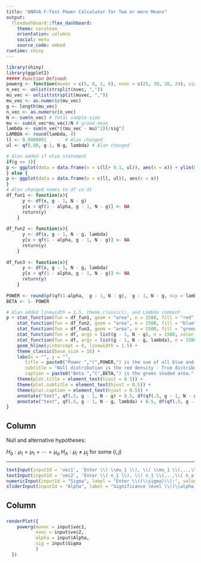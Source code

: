 ```yaml
---
title: "ANOVA F-Test Power Calculator for Two or more Means"
output: 
  flexdashboard::flex_dashboard:
    theme: cerulean
    orientation: columns
    social: menu
    source_code: embed
runtime: shiny
---
```




```r
library(shiny)
library(ggplot2)
##### Function Defined:
powerg <- function(muvec = c(5, 8, 2, 6), nvec = c(25, 30, 20, 24), sig = 6, alpha = 0.05){
n_vec <- unlist(strsplit(nvec, ","))
mu_vec <- unlist(strsplit(muvec, ","))
mu_vec <- as.numeric(mu_vec)
g <- length(mu_vec)
n_vec <- as.numeric(n_vec)
N <- sum(n_vec) # Total sample size
mu <- sum(n_vec*mu_vec)/N # grand mean
lambda <- sum(n_vec*((mu_vec - mu)^2))/sig^2
LAMBDA <- round(lambda, 4)
ll <- 0.0000001       # Alan changed
ul <- qf(.98, g-1, N-g, lambda) # Alan changed

# Alan added if else statement
if(g <= 3){
p <- ggplot(data = data.frame(x = c(ll+ 0.1, ul)), aes(x = x)) + ylim(0, 1)
} else {
p <- ggplot(data = data.frame(x = c(ll, ul)), aes(x = x))   
}
# Alan changed names to df vs dt
df_fun1 <- function(x){
      y <- df(x, g - 1, N - g)
      y[x < qf(1 - alpha, g - 1, N - g)] <- NA
      return(y)
    }
    
df_fun2 <- function(x){
      y <- df(x, g - 1, N - g, lambda)
      y[x < qf(1 - alpha, g - 1, N - g)] <- NA
      return(y)
    } 
    
df_fun3 <- function(x){
      y <- df(x, g - 1, N - g, lambda)
      y[x > qf(1 - alpha, g - 1, N - g)] <- NA
      return(y)
    }
    
POWER <- round(pf(qf(1-alpha,  g - 1, N - g),  g - 1, N - g, ncp = lambda, lower.tail = FALSE), 4)
BETA <- 1- POWER

# Alan added linewidth = 1.5, theme_classic(), and Lambda comment  
p + stat_function(fun = df_fun1, geom = "area", n = 1500, fill = "red", alpha = 0.95) +
    stat_function(fun = df_fun2, geom = "area", n = 1500, fill = "blue", alpha = 0.4) +
    stat_function(fun = df_fun3, geom = "area", n = 1500, fill = "green", alpha = 0.5) +
    stat_function(fun = df, args = list(g - 1, N - g), n = 1500, color = "red", linewidth = 1.5) +
    stat_function(fun = df, args = list(g - 1, N - g, lambda), n = 1500, color = "blue", linewidth = 1.5) +
    geom_hline(yintercept = 0, linewidth = 1.5) +
    theme_classic(base_size = 16) +
    labs(x = "", y = "", 
       title = paste0("Power ","(",POWER,") is the sum of all blue and purple shaded areas"),
       subtitle = "Null distribution is the red density - True distribution is the blue density",
       caption = paste0("Beta ","(",BETA,") is the green shaded area.", " Lambda ", "(",LAMBDA,") is the statistical difference.")) +
    theme(plot.title = element_text(hjust = 0.5)) + 
    theme(plot.subtitle = element_text(hjust = 0.5)) + 
    theme(plot.caption = element_text(hjust = 0.5)) +
    annotate("text", qf(.5, g - 1, N - g) + 0.5, df(qf(.5, g - 1, N - g), g - 1, N - g) + 0.05, label = expression(F["a-1, N-a"]), color = "red", parse = TRUE) + 
    annotate("text", qf(.5, g - 1, N - g, lambda) + 0.5, df(qf(.5, g - 1, N - g, lambda), g - 1, N - g, lambda) + 0.05, label = expression(F["a-1, N-a, lambda"]), color = "blue", parse = TRUE) 
}
```


Column {.sidebar}
-----------------

Null and alternative hypotheses:

$H_0: \mu_1 = \mu_1 = \cdots = \mu_a$
$H_A: \mu_i \neq \mu_j$ for some ($i, j$)

---

```r

textInput(inputId = 'vec1', 'Enter \\( \\mu_1 \\), \\( \\mu_1 \\),..,\\( \\mu_a \\) (comma delimited) for \\(H_A\\):', "5, 8, 2, 6")
textInput(inputId = 'vec2', 'Enter \\( n_1 \\), \\( n_1 \\),..,\\( n_a \\) (comma delimited):', "25, 30, 20, 23")
numericInput(inputId = "Sigma", label = "Enter \\((\\sigma)\\):", value = 6, min = 0.001, max = 100000, step = 1)
sliderInput(inputId = "Alpha", label = "Significance level \\((\\alpha)\\)- red/purple shading in the null distribution:", min = 0.01, max = 0.25, value = 0.05, step = 0.01)
```



Column
-------

### 

```r
renderPlot({
    powerg(muvec = input$vec1,
           nvec = input$vec2,
           alpha = input$Alpha,
           sig = input$Sigma
           )
  })
```



